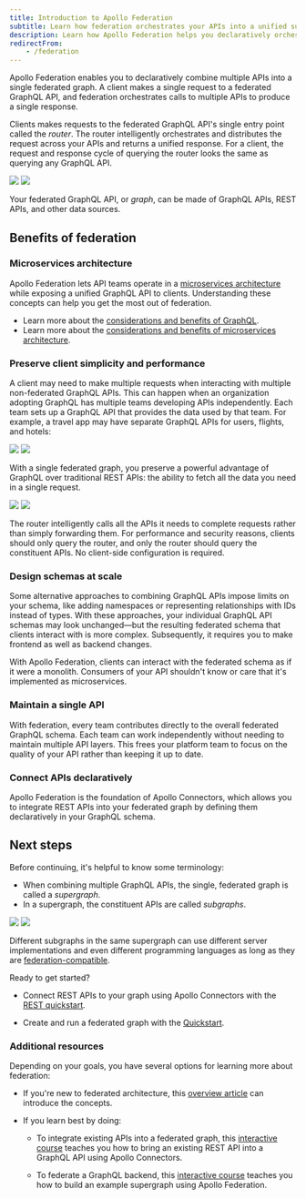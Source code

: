 ```yaml
---
title: Introduction to Apollo Federation
subtitle: Learn how federation orchestrates your APIs into a unified supergraph
description: Learn how Apollo Federation helps you declaratively orchestrate your APIs and services into a unified, federated GraphQL API using a microservices architecture.
redirectFrom:
    - /federation
---
```


Apollo Federation enables you to declaratively combine multiple APIs into a single federated graph. A client makes a single request to a federated GraphQL API, and federation orchestrates calls to multiple APIs to produce a single response.  

Clients makes requests to the federated GraphQL API's single entry point called the _router_. The router intelligently orchestrates and distributes the request across your APIs and returns a unified response. For a client, the request and response cycle of querying the router looks the same as querying any GraphQL API.

<img src='../../images/federation.svg' class="dark:hidden"/>
<img src='../../images/federation-dark.svg' class="hidden dark:block"/>

Your federated GraphQL API, or _graph_, can be made of GraphQL APIs, REST APIs, and other data sources.

<ExpansionPanel title="Watch the video overview">

<Wistia WistiaId="zkmzm47wxk" />

</ExpansionPanel>

## Benefits of federation

### Microservices architecture

Apollo Federation lets API teams operate in a [microservices architecture](https://www.atlassian.com/microservices/microservices-architecture/microservices-vs-monolith) while exposing a unified GraphQL API to clients. Understanding these concepts can help you get the most out of federation.

- Learn more about the [considerations and benefits of GraphQL](https://graphql.com/learn/what-is-graphql/).
- Learn more about the [considerations and benefits of microservices architecture](https://aws.amazon.com/compare/the-difference-between-monolithic-and-microservices-architecture/).

### Preserve client simplicity and performance

A client may need to make multiple requests when interacting with multiple non-federated GraphQL APIs. This can happen when an organization adopting GraphQL  has multiple teams developing APIs independently. Each team sets up a GraphQL API that provides the data used by that team. For example, a travel app may have separate GraphQL APIs for users, flights, and hotels:


 <img src='../../images/federation-diag-2.svg' class="dark:hidden"/>
 <img src='../../images/federation-diag-2-dark.svg' class="hidden dark:block"/>

With a single federated graph, you preserve a powerful advantage of GraphQL over traditional REST APIs: the ability to fetch all the data you need in a single request.

 <img src='../../images/federation-diag-3.svg' class="dark:hidden"/>
 <img src='../../images/federation-diag-3-dark.svg' class="hidden dark:block"/>


The router intelligently calls all the APIs it needs to complete requests rather than simply forwarding them.
For performance and security reasons, clients should only query the router, and only the router should query the constituent APIs.
No client-side configuration is required.

### Design schemas at scale

Some alternative approaches to combining GraphQL APIs impose limits on your schema, like adding namespaces or representing relationships with IDs instead of types. With these approaches, your individual GraphQL API schemas may look unchanged—but the resulting federated schema that clients interact with is more complex. Subsequently, it requires you to make frontend as well as backend changes.

With Apollo Federation, clients can interact with the federated schema as if it were a monolith. Consumers of your API shouldn't know or care that it's implemented as microservices.

### Maintain a single API

With federation, every team contributes directly to the overall federated GraphQL schema. Each team can work independently without needing to maintain multiple API layers. This frees your platform team to focus on the quality of your API rather than keeping it up to date.

### Connect APIs declaratively

Apollo Federation is the foundation of Apollo Connectors, which allows you to integrate REST APIs into your federated graph by defining them declaratively in your GraphQL schema.

## Next steps

Before continuing, it's helpful to know some terminology:

- When combining multiple GraphQL APIs, the single, federated graph is called a _supergraph_.
- In a supergraph, the constituent APIs are called _subgraphs_.

<img src='../../images/federation-diag-4.svg' class="dark:hidden"/>
<img src='../../images/federation-diag-4-dark.svg' class="hidden dark:block"/>

Different subgraphs in the same supergraph can use different server implementations and even different programming languages as long as they are [federation-compatible](../../reference/federation/compatible-subgraphs).

Ready to get started? 

- Connect REST APIs to your graph using Apollo Connectors with the [REST quickstart](/graphos/get-started/guides/rest-quickstart).

- Create and run a federated graph with the [Quickstart](/graphos/get-started/guides/quickstart).

### Additional resources

Depending on your goals, you have several options for learning more about federation: 

- If you're new to federated architecture, this [overview article](https://graphql.com/learn/federated-architecture/) can introduce the concepts.

- If you learn best by doing:

    - To integrate existing APIs into a federated graph, this [interactive course](https://www.apollographql.com/tutorials/connectors-intro-rest) teaches you how to bring an existing REST API into a GraphQL API using Apollo Connectors.

    - To federate a GraphQL backend, this [interactive course](https://www.apollographql.com/tutorials/voyage-part1) teaches you how to build an example supergraph using Apollo Federation.
